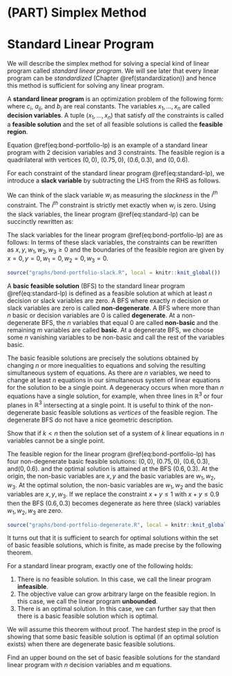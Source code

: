 # (PART) Simplex Method {-}

# Standard Linear Program

We will describe the simplex method for solving a special kind of linear program called *standard linear program*.
We will see later that every linear program can be *standardized* (Chapter \@ref(standardization)) and hence this method is sufficient for solving any linear program.

::: {.definition}
A **standard linear program** is an optimization problem of the following form:
\begin{equation}
  \begin{array}{lrrrrrrrrr}
    \mbox{maximize: } & c_0 & + & c_1 x_1 & + & \dots & + & c_n x_n & \\
    \mbox{subject to: } 
      & & & a_{11} x_1 & + & \dots & + & a_{1n} x_n & \leq & b_1 \\
      & & & a_{21} x_1 & + & \dots & + & a_{2n} x_n & \leq & b_2 \\
      & & & & & \vdots &  \\
      & & & a_{m1} x_1 & + & \dots & + & a_{mn} x_n & \leq & b_m \\
      & & & x_1, & x_2, & \dots &, & x_n & \geq & 0
  \end{array} 
  (\#eq:standard-lp)
\end{equation}
where $c_i$, $a_{ij}$, and $b_j$ are real constants. The variables $x_1, \dots, x_n$ are called **decision variables**. A tuple $(x_1, \dots, x_n)$ that satisfy *all* the constraints is called a **feasible solution** and the set of all feasible solutions is called the **feasible region**. 
:::

::: {.example}
Equation \@ref(eq:bond-portfolio-lp) is an example of a standard linear program with 2 decision variables and 3 constraints. The feasible region is a quadrilateral with vertices $(0,0)$, $(0.75, 0)$, $(0.6, 0.3)$, and $(0, 0.6)$. 
:::

::: {.definition}
For each constraint of the standard linear program \@ref(eq:standard-lp), we introduce a **slack variable** by subtracting the LHS from the RHS as follows.
\begin{equation}
  \begin{array}{lrrrrrrrrr}
      w_1 & = & b_1 & - & a_{11} x_1 & - & \dots & - & a_{1n} x_n \\
      w_2 & = & b_2 & - & a_{21} x_1 & - & \dots & - & a_{2n} x_n \\
      & & & & & \vdots &  \\
      w_m & = & b_m & - & a_{m1} x_1 & - & \dots & - & a_{mn} x_n 
  \end{array} 
  (\#eq:slack-variables-def)
\end{equation}
:::

We can think of the slack variable $w_i$ as measuring the *slackness* in the $i^{th}$ constraint. The $i^{th}$ constraint is strictly met exactly when $w_i$ is zero. Using the slack variables, the linear program \@ref(eq:standard-lp) can be succinctly rewritten as:
\begin{equation*}
  w_1, \dots, w_m, x_1, \dots, x_n \geq 0.
\end{equation*}

::: {.example}
The slack variables for the linear program \@ref(eq:bond-portfolio-lp) are as follows:
\begin{equation*}
  \begin{array}{rlllllll}
  w_1 & = & 3.6 & - & 3x & - & 6y \\
  w_2 & = & 1.5 & - & 2x & - & y \\
  w_3 & = & 1 & - & x & - & y.
  \end{array}
\end{equation*}
In terms of these slack variables, the constraints can be rewritten as $x, y, w_1, w_2, w_3 \ge 0$ and the boundaries of the feasible region are given by $x = 0, y = 0, w_1 = 0, w_2 = 0, w_3 = 0$.

```r

source("graphs/bond-portfolio-slack.R", local = knitr::knit_global())

```
:::

::: {.definition #degeneracy}
A **basic feasible solution** (BFS) to the standard linear program \@ref(eq:standard-lp) is defined as a feasible solution at which at least $n$ decision or slack variables are zero. A BFS where exactly $n$ decision or slack variables are zero is called **non-degenerate**. A BFS where more than $n$ basic or decision variables are 0 is called **degenerate**. At a non-degenerate BFS, the $n$ variables that equal 0 are called **non-basic** and the remaining $m$ variables are called **basic**.
At a degenerate BFS, we choose some $n$ vanishing variables to be non-basic and call the rest of the variables basic. 
:::

The basic feasible solutions are precisely the solutions obtained by changing $n$ or more inequalities to equations and solving the resulting simultaneous system of equations. As there are $n$ variables, we need to change at least $n$ equations in our simultaneous system of linear equations for the solution to be a single point. A degeneracy occurs when more than $n$ equations have a single solution, for example, when three lines in $\mathbb{R}^3$ or four planes in $\mathbb{R}^3$ intersecting at a single point.
It is useful to think of the non-degenerate basic feasible solutions as *vertices* of the feasible region.
The degenerate BFS do not have a nice geometric description.

::: {.exercise}
Show that if $k < n$ then the solution set of a system of $k$ linear equations in $n$ variables cannot be a single point.
:::

::: {.example}
The feasible region for the linear program \@ref(eq:bond-portfolio-lp) has four non-degenerate basic feasible solutions: $(0,0)$, $(0.75, 0)$, $(0.6, 0.3)$, and$(0, 0.6)$. and the optimal solution is attained at the BFS $(0.6, 0.3)$. At the origin, the non-basic variables are $x, y$ and the basic variables are $w_1, w_2, w_3$. At the optimal solution, the non-basic variables are $w_1, w_2$ and the basic variables are $x, y, w_3$. If we replace the constraint $x + y \le 1$ with $x + y \le 0.9$ then the BFS $(0.6, 0.3)$ becomes degenerate as here three (slack) variables $w_1, w_2, w_3$ are zero.

```r

source("graphs/bond-portfolio-degenerate.R", local = knitr::knit_global())

```
:::

It turns out that it is sufficient to search for optimal solutions within the set of basic feasible solutions, which is finite, as made precise by the following theorem.

::: {.theorem #fundamental-theorem-lp name="Fundamental theorem of linear programming"}
For a standard linear program, exactly one of the following holds:

1. There is no feasible solution. In this case, we call the linear program **infeasible**.
2. The objective value can grow arbitrary large on the feasible region. In this case, we call the linear program **unbounded**.
3. There is an optimal solution. In this case, we can further say that then there is a basic feasible solution which is optimal. 
:::

We will assume this theorem without proof.
The hardest step in the proof is showing that some basic feasible solution is optimal (if an optimal solution exists) when there are degenerate basic feasible solutions.

::: {.exercise}
Find an upper bound on the set of basic feasible solutions for the standard linear program with $n$ decision variables and $m$ equations.
:::
